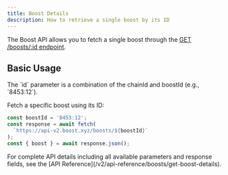 ```yaml
---
title: Boost Details
description: How to retrieve a single boost by its ID
---
```


The Boost API allows you to fetch a single boost through the [GET /boosts/:id endpoint](/v2/api-reference/boosts/get-boost-details).

## Basic Usage

<Note>
  The `id` parameter is a combination of the chainId and boostId (e.g., `8453:12`).
</Note>

Fetch a specific boost using its ID:

```typescript
const boostId = '8453:12';
const response = await fetch(
  `https://api-v2.boost.xyz/boosts/${boostId}`
);
const { boost } = await response.json();
```

<Tip>
  For complete API details including all available parameters and response fields, see the [API Reference](/v2/api-reference/boosts/get-boost-details).
</Tip>
